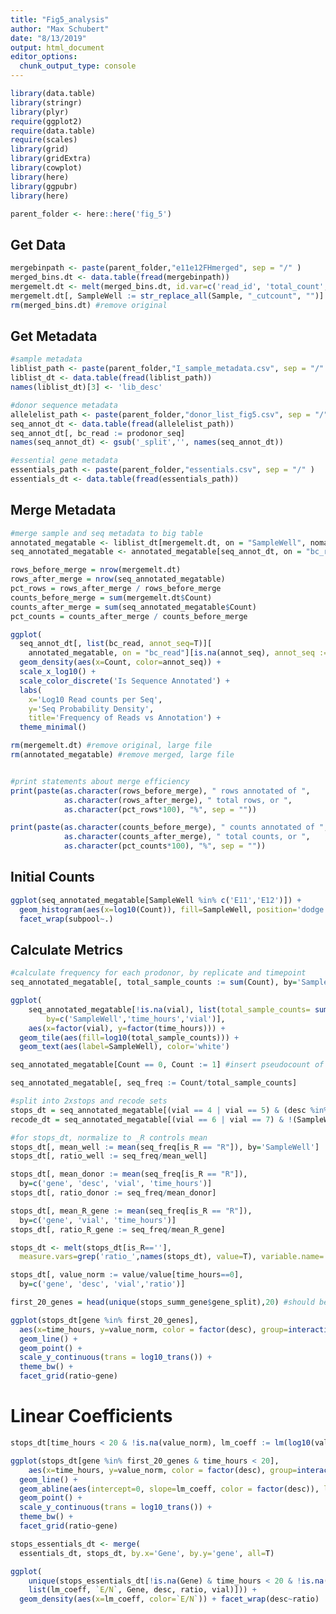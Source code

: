 ```yaml
---
title: "Fig5_analysis"
author: "Max Schubert"
date: "8/13/2019"
output: html_document
editor_options: 
  chunk_output_type: console
---
```


```r

library(data.table)
library(stringr)
library(plyr)
require(ggplot2)
require(data.table)
require(scales)
library(grid)
library(gridExtra)
library(cowplot)
library(here)
library(ggpubr)
library(here)

parent_folder <- here::here('fig_5')

```

## Get Data
```r
mergebinpath <- paste(parent_folder,"e11e12FHmerged", sep = "/" )
merged_bins.dt <- data.table(fread(mergebinpath))
mergemelt.dt <- melt(merged_bins.dt, id.var=c('read_id', 'total_count', 'bc_read'), value.name='Count', variable.name='Sample')
mergemelt.dt[, SampleWell := str_replace_all(Sample, "_cutcount", "")]
rm(merged_bins.dt) #remove original
```

## Get Metadata 
```r
#sample metadata 
liblist_path <- paste(parent_folder,"I_sample_metadata.csv", sep = "/" )
liblist_dt <- data.table(fread(liblist_path))
names(liblist_dt)[3] <- 'lib_desc'

#donor sequence metadata
allelelist_path <- paste(parent_folder,"donor_list_fig5.csv", sep = "/" )
seq_annot_dt <- data.table(fread(allelelist_path))
seq_annot_dt[, bc_read := prodonor_seq]
names(seq_annot_dt) <- gsub('_split','', names(seq_annot_dt))

#essential gene metadata
essentials_path <- paste(parent_folder,"essentials.csv", sep = "/" )
essentials_dt <- data.table(fread(essentials_path))

```

## Merge Metadata
```r
#merge sample and seq metadata to big table
annotated_megatable <- liblist_dt[mergemelt.dt, on = "SampleWell", nomatch = 0]
seq_annotated_megatable <- annotated_megatable[seq_annot_dt, on = "bc_read", nomatch = 0]

rows_before_merge = nrow(mergemelt.dt)
rows_after_merge = nrow(seq_annotated_megatable)
pct_rows = rows_after_merge / rows_before_merge
counts_before_merge = sum(mergemelt.dt$Count)
counts_after_merge = sum(seq_annotated_megatable$Count)
pct_counts = counts_after_merge / counts_before_merge

ggplot(
  seq_annot_dt[, list(bc_read, annot_seq=T)][
    annotated_megatable, on = "bc_read"][is.na(annot_seq), annot_seq :=F]) + 
  geom_density(aes(x=Count, color=annot_seq)) + 
  scale_x_log10() + 
  scale_color_discrete('Is Sequence Annotated') +
  labs(
    x='Log10 Read counts per Seq',
    y='Seq Probability Density',
    title='Frequency of Reads vs Annotation') +
  theme_minimal()

rm(mergemelt.dt) #remove original, large file
rm(annotated_megatable) #remove merged, large file


#print statements about merge efficiency
print(paste(as.character(rows_before_merge), " rows annotated of ",
            as.character(rows_after_merge), " total rows, or ",
            as.character(pct_rows*100), "%", sep = ""))

print(paste(as.character(counts_before_merge), " counts annotated of ",
            as.character(counts_after_merge), " total counts, or ",
            as.character(pct_counts*100), "%", sep = ""))
```

## Initial Counts

```r
ggplot(seq_annotated_megatable[SampleWell %in% c('E11','E12')]) +
  geom_histogram(aes(x=log10(Count)), fill=SampleWell, position='dodge') + 
  facet_wrap(subpool~.)

```

## Calculate Metrics

```r
#calculate frequency for each prodonor, by replicate and timepoint
seq_annotated_megatable[, total_sample_counts := sum(Count), by='SampleWell']

ggplot(
    seq_annotated_megatable[!is.na(vial), list(total_sample_counts= sum(Count)),
        by=c('SampleWell','time_hours','vial')], 
    aes(x=factor(vial), y=factor(time_hours))) +
  geom_tile(aes(fill=log10(total_sample_counts))) + 
  geom_text(aes(label=SampleWell), color='white')

seq_annotated_megatable[Count == 0, Count := 1] #insert pseudocount of 1 AFTER taking sum, and BEFORE determining frequency

seq_annotated_megatable[, seq_freq := Count/total_sample_counts]

#split into 2xstops and recode sets
stops_dt = seq_annotated_megatable[(vial == 4 | vial == 5) & (desc %in% c('0','1'))]
recode_dt = seq_annotated_megatable[(vial == 6 | vial == 7) & !(SampleWell %in% 'F3')]

#for stops_dt, normalize to _R controls mean
stops_dt[, mean_well := mean(seq_freq[is_R == "R"]), by='SampleWell']
stops_dt[, ratio_well := seq_freq/mean_well]

stops_dt[, mean_donor := mean(seq_freq[is_R == "R"]), 
  by=c('gene', 'desc', 'vial', 'time_hours')]
stops_dt[, ratio_donor := seq_freq/mean_donor]

stops_dt[, mean_R_gene := mean(seq_freq[is_R == "R"]), 
  by=c('gene', 'vial', 'time_hours')]
stops_dt[, ratio_R_gene := seq_freq/mean_R_gene] 

stops_dt <- melt(stops_dt[is_R==''], 
  measure.vars=grep('ratio_',names(stops_dt), value=T), variable.name='ratio')

stops_dt[, value_norm := value/value[time_hours==0], 
  by=c('gene', 'desc', 'vial','ratio')]
```



```r
first_20_genes = head(unique(stops_summ_gene$gene_split),20) #should be stops_dt??? MS

ggplot(stops_dt[gene %in% first_20_genes], 
  aes(x=time_hours, y=value_norm, color = factor(desc), group=interaction(vial, desc))) + 
  geom_line() +
  geom_point() +
  scale_y_continuous(trans = log10_trans()) + 
  theme_bw() +
  facet_grid(ratio~gene)

```

# Linear Coefficients
```r

stops_dt[time_hours < 20 & !is.na(value_norm), lm_coeff := lm(log10(value_norm) ~ time_hours)$coefficients[2], by=c('gene','desc','ratio','vial')]

ggplot(stops_dt[gene %in% first_20_genes & time_hours < 20], 
    aes(x=time_hours, y=value_norm, color = factor(desc), group=interaction(vial, desc))) + 
  geom_line() +
  geom_abline(aes(intercept=0, slope=lm_coeff, color = factor(desc)), linetype=2) + 
  geom_point() +
  scale_y_continuous(trans = log10_trans()) + 
  theme_bw() +
  facet_grid(ratio~gene)

stops_essentials_dt <- merge(
  essentials_dt, stops_dt, by.x='Gene', by.y='gene', all=T)

ggplot(
    unique(stops_essentials_dt[!is.na(Gene) & time_hours < 20 & !is.na(`E/N`), 
    list(lm_coeff, `E/N`, Gene, desc, ratio, vial)])) + 
  geom_density(aes(x=lm_coeff, color=`E/N`)) + facet_wrap(desc~ratio)
```


